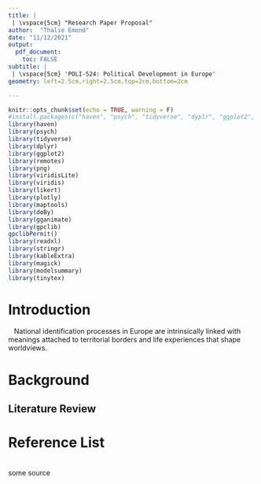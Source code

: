 ---
title: |
 | \vspace{5cm} "Research Paper Proposal"
author:  "Thalie Emond"
date: "11/12/2021"
output: 
  pdf_document:
    toc: FALSE
subtitle: | 
 | \vspace{5cm} 'POLI-524: Political Development in Europe' 
geometry: left=2.5cm,right=2.5cm,top=2cm,bottom=2cm

---
```{r setup, include=FALSE, results='hide'}
knitr::opts_chunk$set(echo = TRUE, warning = F)
#install.packages(c("haven", "psych", "tidyverse", "dyplr", "ggplot2", "png", "remotes", "viridis", "likert", "plotly", "maptools", "doBy", "gganimate", "gpclib", "readxl", "gapminder", "transformr", "stringr", "kableExtra", "scales", "magick", "stargazer", "tinytex"))
library(haven)
library(psych)
library(tidyverse)
library(dplyr)
library(ggplot2)
library(remotes)
library(png)
library(viridisLite)
library(viridis)
library(likert)
library(plotly)
library(maptools)
library(doBy)
library(gganimate)
library(gpclib)
gpclibPermit()
library(readxl)
library(stringr)
library(kableExtra)
library(magick)
library(modelsummary)
library(tinytex)
```

\newpage


# Introduction

&nbsp;&nbsp; National identification processes in Europe are intrinsically linked with meanings attached to territorial borders and life experiences that shape worldviews.

# Background

## Literature Review


\newpage
# Reference List 

\setlength{\parindent}{-0.2in}
\setlength{\leftskip}{0.2in}
\setlength{\parskip}{8pt}

\
\indent some source
